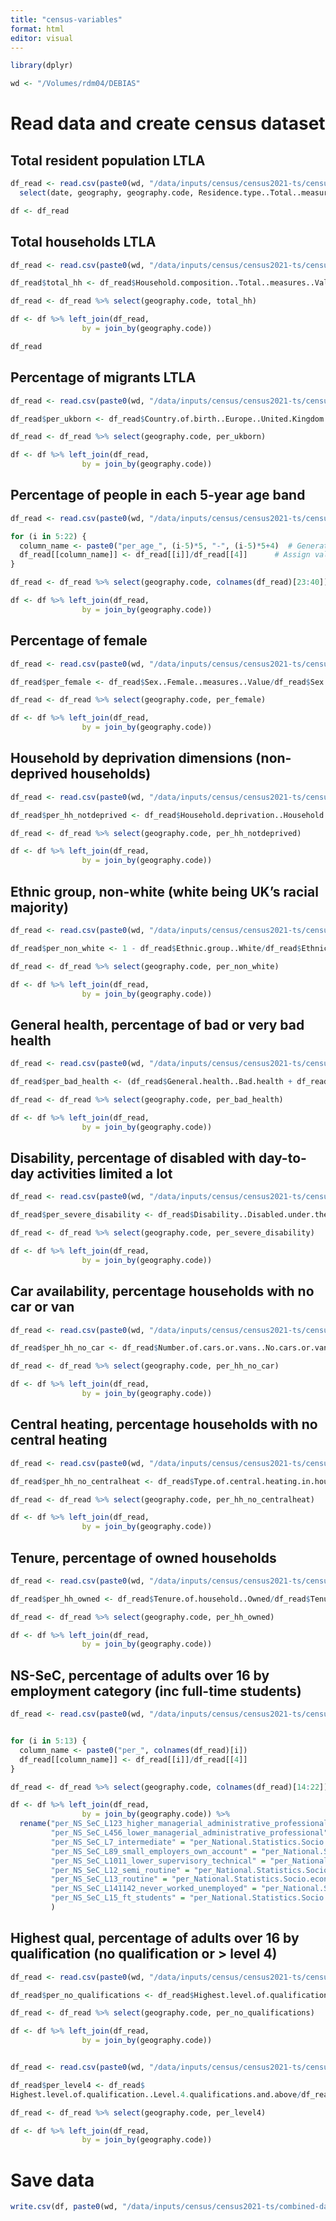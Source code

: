 ```yaml
---
title: "census-variables"
format: html
editor: visual
---
```


```r
library(dplyr)

wd <- "/Volumes/rdm04/DEBIAS"
```

# Read data and create census dataset

## Total resident population LTLA

```r
df_read <- read.csv(paste0(wd, "/data/inputs/census/census2021-ts/census2021-ts001/census2021-ts001-ltla.csv")) %>%
  select(date, geography, geography.code, Residence.type..Total..measures..Value) %>% rename("total_residents" = "Residence.type..Total..measures..Value")

df <- df_read
```

## Total households LTLA

```r
df_read <- read.csv(paste0(wd, "/data/inputs/census/census2021-ts/census2021-ts003/census2021-ts003-ltla.csv"))

df_read$total_hh <- df_read$Household.composition..Total..measures..Value

df_read <- df_read %>% select(geography.code, total_hh)

df <- df %>% left_join(df_read, 
                by = join_by(geography.code))
```

```r
df_read
```

## Percentage of migrants LTLA

```r
df_read <- read.csv(paste0(wd, "/data/inputs/census/census2021-ts/census2021-ts004/census2021-ts004-ltla.csv"))

df_read$per_ukborn <- df_read$Country.of.birth..Europe..United.Kingdom..measures..Value/df_read$Country.of.birth..Total..measures..Value

df_read <- df_read %>% select(geography.code, per_ukborn)

df <- df %>% left_join(df_read, 
                by = join_by(geography.code))
```

## Percentage of people in each 5-year age band

```r
df_read <- read.csv(paste0(wd, "/data/inputs/census/census2021-ts/census2021-ts007a/census2021-ts007a-ltla.csv")) 

for (i in 5:22) {
  column_name <- paste0("per_age_", (i-5)*5, "-", (i-5)*5+4)  # Generate column name
  df_read[[column_name]] <- df_read[[i]]/df_read[[4]]      # Assign values (for this example: multiples of i)
}

df_read <- df_read %>% select(geography.code, colnames(df_read)[23:40])

df <- df %>% left_join(df_read, 
                by = join_by(geography.code))
```

## Percentage of female

```r
df_read <- read.csv(paste0(wd, "/data/inputs/census/census2021-ts/census2021-ts008/census2021-ts008-ltla.csv")) 

df_read$per_female <- df_read$Sex..Female..measures..Value/df_read$Sex..All.persons..measures..Value

df_read <- df_read %>% select(geography.code, per_female)

df <- df %>% left_join(df_read, 
                by = join_by(geography.code))
```

## Household by deprivation dimensions (non-deprived households)

```r
df_read <- read.csv(paste0(wd, "/data/inputs/census/census2021-ts/census2021-ts011/census2021-ts011-ltla.csv")) 

df_read$per_hh_notdeprived <- df_read$Household.deprivation..Household.is.not.deprived.in.any.dimension..measures..Value/df_read$Household.deprivation..Total..All.households..measures..Value

df_read <- df_read %>% select(geography.code, per_hh_notdeprived)

df <- df %>% left_join(df_read, 
                by = join_by(geography.code))
```

## Ethnic group, non-white (white being UK's racial majority)

```r
df_read <- read.csv(paste0(wd, "/data/inputs/census/census2021-ts/census2021-ts021/census2021-ts021-ltla.csv")) 

df_read$per_non_white <- 1 - df_read$Ethnic.group..White/df_read$Ethnic.group..Total..All.usual.residents

df_read <- df_read %>% select(geography.code, per_non_white)

df <- df %>% left_join(df_read,
                by = join_by(geography.code))
```

## General health, percentage of bad or very bad health

```r
df_read <- read.csv(paste0(wd, "/data/inputs/census/census2021-ts/census2021-ts037/census2021-ts037-ltla.csv")) 

df_read$per_bad_health <- (df_read$General.health..Bad.health + df_read$General.health..Very.bad.health)/df_read$General.health..Total..All.usual.residents

df_read <- df_read %>% select(geography.code, per_bad_health)

df <- df %>% left_join(df_read,
                by = join_by(geography.code))
```

## Disability, percentage of disabled with day-to-day activities limited a lot

```r
df_read <- read.csv(paste0(wd, "/data/inputs/census/census2021-ts/census2021-ts038/census2021-ts038-ltla.csv")) 

df_read$per_severe_disability <- df_read$Disability..Disabled.under.the.Equality.Act..Day.to.day.activities.limited.a.lot/df_read$Disability..Total..All.usual.residents

df_read <- df_read %>% select(geography.code, per_severe_disability)

df <- df %>% left_join(df_read,
                by = join_by(geography.code))
```

## Car availability, percentage households with no car or van

```r
df_read <- read.csv(paste0(wd, "/data/inputs/census/census2021-ts/census2021-ts045/census2021-ts045-ltla.csv")) 

df_read$per_hh_no_car <- df_read$Number.of.cars.or.vans..No.cars.or.vans.in.household/df_read$Number.of.cars.or.vans..Total..All.households

df_read <- df_read %>% select(geography.code, per_hh_no_car)

df <- df %>% left_join(df_read,
                by = join_by(geography.code))
```

## Central heating, percentage households with no central heating

```r
df_read <- read.csv(paste0(wd, "/data/inputs/census/census2021-ts/census2021-ts046/census2021-ts046-ltla.csv")) 

df_read$per_hh_no_centralheat <- df_read$Type.of.central.heating.in.household..No.central.heating/df_read$Type.of.central.heating.in.household..Total..All.households

df_read <- df_read %>% select(geography.code, per_hh_no_centralheat)

df <- df %>% left_join(df_read,
                by = join_by(geography.code))
```

## Tenure, percentage of owned households

```r
df_read <- read.csv(paste0(wd, "/data/inputs/census/census2021-ts/census2021-ts054/census2021-ts054-ltla.csv")) 

df_read$per_hh_owned <- df_read$Tenure.of.household..Owned/df_read$Tenure.of.household..Total..All.households

df_read <- df_read %>% select(geography.code, per_hh_owned)

df <- df %>% left_join(df_read,
                by = join_by(geography.code))
```

## NS-SeC, percentage of adults over 16 by employment category (inc full-time students)

```r
df_read <- read.csv(paste0(wd, "/data/inputs/census/census2021-ts/census2021-ts062/census2021-ts062-ltla.csv")) 


for (i in 5:13) {
  column_name <- paste0("per_", colnames(df_read)[i])
  df_read[[column_name]] <- df_read[[i]]/df_read[[4]]
}

df_read <- df_read %>% select(geography.code, colnames(df_read)[14:22])

df <- df %>% left_join(df_read,
                by = join_by(geography.code)) %>%
  rename("per_NS_SeC_L123_higher_managerial_administrative_professional" = "per_National.Statistics.Socio.economic.Classification..NS.SEC...L1..L2.and.L3.Higher.managerial..administrative.and.professional.occupations",
         "per_NS_SeC_L456_lower_managerial_administrative_professional" = "per_National.Statistics.Socio.economic.Classification..NS.SEC...L4..L5.and.L6.Lower.managerial..administrative.and.professional.occupations",
         "per_NS_SeC_L7_intermediate" = "per_National.Statistics.Socio.economic.Classification..NS.SEC...L7.Intermediate.occupations",
         "per_NS_SeC_L89_small_employers_own_account" = "per_National.Statistics.Socio.economic.Classification..NS.SEC...L8.and.L9.Small.employers.and.own.account.workers",
         "per_NS_SeC_L1011_lower_supervisory_technical" = "per_National.Statistics.Socio.economic.Classification..NS.SEC...L10.and.L11.Lower.supervisory.and.technical.occupations",
         "per_NS_SeC_L12_semi_routine" = "per_National.Statistics.Socio.economic.Classification..NS.SEC...L12.Semi.routine.occupations",
         "per_NS_SeC_L13_routine" = "per_National.Statistics.Socio.economic.Classification..NS.SEC...L13.Routine.occupations",
         "per_NS_SeC_L141142_never_worked_unemployed" = "per_National.Statistics.Socio.economic.Classification..NS.SEC...L14.1.and.L14.2.Never.worked.and.long.term.unemployed",
         "per_NS_SeC_L15_ft_students" = "per_National.Statistics.Socio.economic.Classification..NS.SEC...L15.Full.time.students",
         )


```


## Highest qual, percentage of adults over 16 by qualification (no qualification or \> level 4)

```r
df_read <- read.csv(paste0(wd, "/data/inputs/census/census2021-ts/census2021-ts067/census2021-ts067-ltla.csv")) 

df_read$per_no_qualifications <- df_read$Highest.level.of.qualification..No.qualifications/df_read$Highest.level.of.qualification..Total..All.usual.residents.aged.16.years.and.over

df_read <- df_read %>% select(geography.code, per_no_qualifications)

df <- df %>% left_join(df_read,
                by = join_by(geography.code))


df_read <- read.csv(paste0(wd, "/data/inputs/census/census2021-ts/census2021-ts067/census2021-ts067-ltla.csv")) 

df_read$per_level4 <- df_read$
Highest.level.of.qualification..Level.4.qualifications.and.above/df_read$Highest.level.of.qualification..Total..All.usual.residents.aged.16.years.and.over

df_read <- df_read %>% select(geography.code, per_level4)

df <- df %>% left_join(df_read,
                by = join_by(geography.code))

```

# Save data

```r
write.csv(df, paste0(wd, "/data/inputs/census/census2021-ts/combined-data-ltla.csv"))
```
